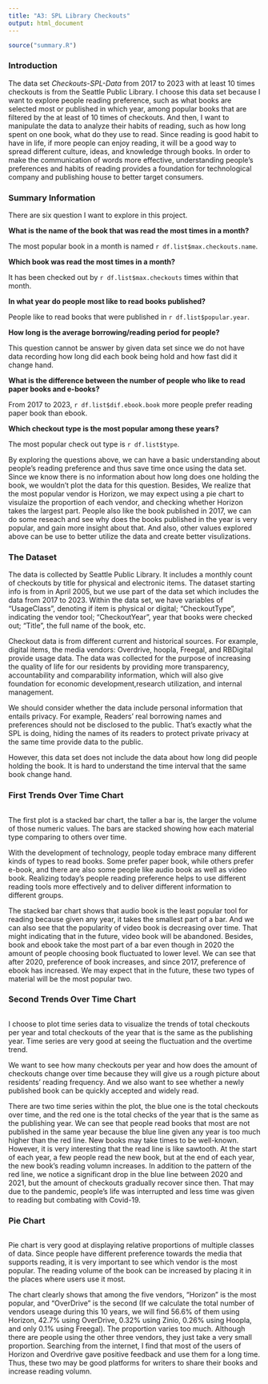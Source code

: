 ```yaml
---
title: "A3: SPL Library Checkouts"
output: html_document
---
```


```r
source("summary.R")
```


### Introduction

The data set *Checkouts-SPL-Data* from 2017 to 2023 with at least 10 times checkouts is from the Seattle Public Library. I choose this data set because I want to explore people reading preference, such as what books are selected most or published in which year, among popular books that are filtered by the at least of 10 times of checkouts. And then, I want to manipulate the data to analyze their habits of reading, such as how long spent on one book, what do they use to read. Since reading is good habit to have in life, if more people can enjoy reading, it will be a good way to spread different culture, ideas, and knowledge through books. In order to make the communication of words more effective, understanding people's preferences and habits of reading provides a foundation for technological company and publishing house to better target consumers.

### Summary Information

There are six question I want to explore in this project.

**What is the name of the book that was read the most times in a month?**

The most popular book in a month is named `r df.list$max.checkouts.name`.

**Which book was read the most times in a month?**

It has been checked out by `r df.list$max.checkouts` times within that month.

**In what year do people most like to read books published?**

People like to read books that were published in `r df.list$popular.year`.

**How long is the average borrowing/reading period for people?**

This question cannot be answer by given data set since we do not have data recording how long did each book being hold and how fast did it change hand.

**What is the difference between the number of people who like to read paper books and e-books?**

From 2017 to 2023, `r df.list$dif.ebook.book` more people prefer reading paper book than ebook.

**Which checkout type is the most popular among these years?**

The most popular check out type is `r df.list$type`.

By exploring the questions above, we can have a basic understanding about people's reading preference and thus save time once using the data set. Since we know there is no information about how long does one holding the book, we wouldn't plot the data for this question. Besides, We realize that the most popular vendor is Horizon, we may expect using a pie chart to visulaize the proportion of each vendor, and checking whether Horizon takes the largest part. People also like the book published in 2017, we can do some reseach and see why does the books published in the year is very popular, and gain more insight about that. And also, other values explored above can be use to better utilize the data and create better visulizations.

### The Dataset

The data is collected by Seattle Public Library. It includes a monthly count of checkouts by title for physical and electronic items. The dataset starting info is from in April 2005, but we use part of the data set which includes the data from 2017 to 2023. Within the data set, we have variables of "UsageClass", denoting if item is physical or digital; "CheckoutType", indicating the vendor tool; "CheckoutYear", year that books were checked out; "Title", the full name of the book, etc.

Checkout data is from different current and historical sources. For example, digital items, the media vendors: Overdrive, hoopla, Freegal, and RBDigital provide usage data. The data was collected for the purpose of increasing the quality of life for our residents by providing more transparency, accountability and comparability information, which will also give foundation for economic development,research utilization, and internal management.

We should consider whether the data include personal information that entails privacy. For example, Readers' real borrowing names and preferences should not be disclosed to the public. That's exactly what the SPL is doing, hiding the names of its readers to protect private privacy at the same time provide data to the public.

However, this data set does not include the data about how long did people holding the book. It is hard to understand the time interval that the same book change hand.

### First Trends Over Time Chart

```r
```

The first plot is a stacked bar chart, the taller a bar is, the larger the volume of those numeric values. The bars are stacked showing how each material type comparing to others over time. 

With the development of technology, people today embrace many different kinds of types to read books. Some prefer paper book, while others prefer e-book, and there are also some people like audio book as well as video book. Realizing today's people reading preference helps to use different reading tools more effectively and to deliver different information to different groups.

The stacked bar chart shows that audio book is the least popular tool for reading because given any year, it takes the smallest part of a bar. And we can also see that the popularity of video book is decreasing over time. That might indicating that in the future, video book will be abandoned. Besides, book and ebook take the most part of a bar even though in 2020 the amount of people choosing book fluctuated to lower level. We can see that after 2020, preference of book increases, and since 2017, preference of ebook has increased. We may expect that in the future, these two types of material will be the most popular two.

### Second Trends Over Time Chart

```r
```

I choose to plot time series data to visualize the trends of total checkouts per year and total checkouts of the year that is the same as the publishing year. Time series are very good at seeing the fluctuation and the overtime trend. 

We want to see how many checkouts per year and how does the amount of checkouts change over time because they will give us a rough picture about residents' reading frequency. And we also want to see whether a newly published book can be quickly accepted and widely read.

There are two time series within the plot, the blue one is the total checkouts over time, and the red one is the total checks of the year that is the same as the publishing year. We can see that people read books that most are not published in the same year because the blue line given any year is too much higher than the red line. New books may take times to be well-known. However, it is very interesting that the read line is like sawtooth. At the start of each year, a few people read the new book, but at the end of each year, the new book's reading volumn increases. In addition to the pattern of the red line, we notice a significant drop in the blue line between 2020 and 2021, but the amount of checkouts gradually recover since then. That may due to the pandemic, people's life was interrupted and less time was given to reading but combating with Covid-19.

### Pie Chart

```r
```

Pie chart is very good at displaying relative proportions of multiple classes of data. Since people have different preference towards the media that supports reading, it is very important to see which vendor is the most popular. The reading volume of the book can be increased by placing it in the places where users use it most.

The chart clearly shows that among the five vendors, "Horizon" is the most popular, and "OverDrive" is the second (If we calculate the total number of vendors useage during this 10 years, we will find 56.6% of them using Horizon, 42.7% using OverDrive, 0.32% using Zinio, 0.26% using Hoopla, and only 0.1% using Freegal). The proportion varies too much. Although there are people using the other three vendors, they just take a very small proportion. Searching from the internet, I find that most of the users of Horizon and Overdrive gave positive feedback and use them for a long time. Thus, these two may be good platforms for writers to share their books and increase reading volumn.
